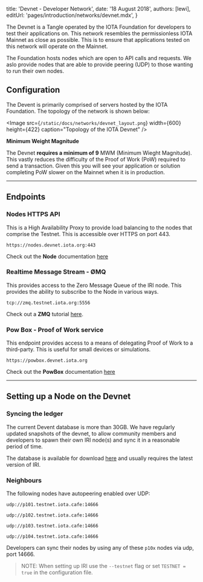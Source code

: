 

title: 'Devnet - Developer Network',
date: '18 August 2018',
authors: [lewi],
editUrl: 'pages/introduction/networks/devnet.mdx',
}


The Devnet is a Tangle operated by the IOTA Foundation for developers to test their applications on. This network resembles the permissionless IOTA Mainnet as close as possible. This is to ensure that applications tested on this network will operate on the Mainnet.

The Foundation hosts nodes which are open to API calls and requests. We aslo provide nodes that are able to provide peering (UDP) to those wanting to run their own nodes.

## Configuration

The Devent is primarily comprised of servers hosted by the IOTA Foundation. The topology of the network is shown below:

<Image
src={`/static/docs/networks/devnet_layout.png`}
width={600}
height={422}
caption="Topology of the IOTA Devnet"
/>

**Minimum Weight Magnitude**

The Devnet **requires a minimum of 9** MWM (Minimum Wieght Magnitude). This vastly reduces the difficulty of the Proof of Work (PoW) required to send a transaction. Given this you will see your application or solution completing PoW slower on the Mainnet when it is in production.

---

## Endpoints

### Nodes HTTPS API

This is a High Availability Proxy to provide load balancing
to the nodes that comprise the Testnet. This is accessible over
HTTPS on port 443.

```
https://nodes.devnet.iota.org:443
```

Check out the **Node** documentation [here](/iri/)

### Realtime Message Stream - ØMQ

This provides access to the Zero Message Queue of the IRI
node. This provides the ability to subscribe to the Node in various ways.

```
tcp://zmq.testnet.iota.org:5556
```

Check out a **ZMQ** tutorial [here](/iri/).

### Pow Box - Proof of Work service

This endpoint provides access to a means of delegating Proof of Work
to a third-party. This is useful for small devices or simulations.

```
https://powbox.devnet.iota.org
```

Check out the **PowBox** documentation [here](https://powbox.devnet.iota.org)

---

## Setting up a Node on the Devnet

### Syncing the ledger

The current Devent database is more than 30GB. We have regularly updated snapshots of the devnet, to allow community members and developers to spawn their own IRI node(s) and sync it in a reasonable period of time.

The database is available for download [here](https://s3.eu-central-1.amazonaws.com/iotaledger-dbfiles/testnet/db-latest.tgz) and usually requires the latest version of IRI.

### Neighbours

The following nodes have autopeering enabled over UDP:

```
udp://p101.testnet.iota.cafe:14666

udp://p102.testnet.iota.cafe:14666

udp://p103.testnet.iota.cafe:14666

udp://p104.testnet.iota.cafe:14666
```

Developers can sync their nodes by using any of these `p10x` nodes via udp, port 14666.

> NOTE: When setting up IRI use the `--testnet` flag or set `TESTNET = true` in the configuration file.
